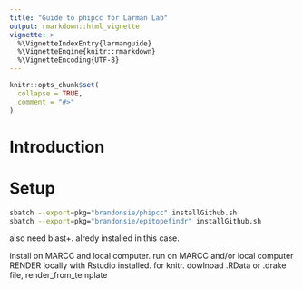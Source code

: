 ```yaml
---
title: "Guide to phipcc for Larman Lab"
output: rmarkdown::html_vignette
vignette: >
  %\VignetteIndexEntry{larmanguide}
  %\VignetteEngine{knitr::rmarkdown}
  %\VignetteEncoding{UTF-8}
---
```


```r
knitr::opts_chunk$set(
  collapse = TRUE,
  comment = "#>"
)
```


# Introduction

# Setup
```bash

sbatch --export=pkg="brandonsie/phipcc" installGithub.sh
sbatch --export=pkg="brandonsie/epitopefindr" installGithub.sh

```

also need blast+. alredy installed in this case.

install on MARCC and local computer.
run on MARCC and/or local computer
RENDER locally with Rstudio installed. for knitr. dowlnoad .RData or .drake file, render_from_template